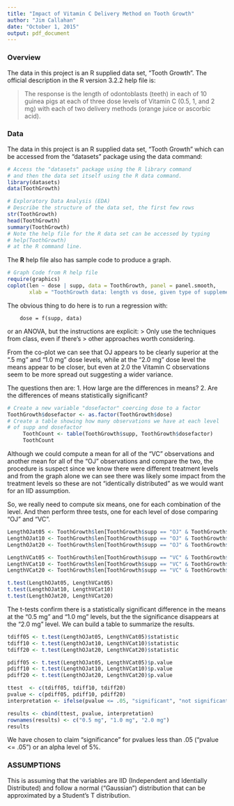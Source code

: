 ```yaml
---
title: "Impact of Vitamin C Delivery Method on Tooth Growth"
author: "Jim Callahan"
date: "October 1, 2015"
output: pdf_document
---
```


### Overview
The data in this project is an R supplied data set, "Tooth Growth".
The official description in the R version 3.2.2 help file is:

> The response is the length of odontoblasts (teeth) in each of 10 guinea pigs 
> at each of three dose levels of Vitamin C (0.5, 1, and 2 mg) with each of 
> two delivery methods (orange juice or ascorbic acid).

### Data
The data in this project is an R supplied data set, "Tooth Growth" which can be 
accessed from the "datasets" package using the data command:

```r
# Access the "datasets" package using the R library command
# and then the data set itself using the R data command.
library(datasets)
data(ToothGrowth)

# Exploratory Data Analysis (EDA)
# Describe the structure of the data set, the first few rows
str(ToothGrowth)
head(ToothGrowth)
summary(ToothGrowth)
# Note the help file for the R data set can be accessed by typing
# help(ToothGrowth) 
# at the R command line.
```

The **R** help file also has sample code to produce a graph.
```r
# Graph Code from R help file
require(graphics)
coplot(len ~ dose | supp, data = ToothGrowth, panel = panel.smooth,
       xlab = "ToothGrowth data: length vs dose, given type of supplement")
```

The obvious thing to do here is to run a regression with:  

        dose = f(supp, data)  

or an ANOVA, but the instructions are explicit:
> Only use the techniques from class, even if there's 
> other approaches worth considering.

From the co-plot we can see that OJ appears to be clearly superior at the ".5 mg" and
"1.0 mg" dose levels, while at the "2.0 mg" dose level the means appear to be closer,
but even at 2.0 the Vitamin C observations seem to be more spread out suggesting
a wider variance. 

The questions then are:
1. How large are the differences in means?
2. Are the differences of means statistically significant?

```r
# Create a new variable "dosefactor" coercing dose to a factor
ToothGrowth$dosefactor <- as.factor(ToothGrowth$dose)
# Create a table showing how many observations we have at each level
# of supp and dosefactor
     ToothCount <- table(ToothGrowth$supp, ToothGrowth$dosefactor)
     ToothCount

```
Although we could compute a mean for all of the "VC" observations
and another mean for all of the "OJ" observations and compare the two, the
procedure is suspect since we know there were different treatment levels
and from the graph alone we can see there was likely some impact from
the treatment levels so these are not "identically distributed" as we would
want for an IID assumption.

So, we really need to compute six means, one for each combination of the level.
And then perform three tests, one for each level of dose comparing "OJ" and "VC".

```r
LengthOJat05 <- ToothGrowth$len[ToothGrowth$supp == "OJ" & ToothGrowth$dosefactor == "0.5"]
LengthOJat10 <- ToothGrowth$len[ToothGrowth$supp == "OJ" & ToothGrowth$dosefactor == "1"]
LengthOJat20 <- ToothGrowth$len[ToothGrowth$supp == "OJ" & ToothGrowth$dosefactor == "2"]

LengthVCat05 <- ToothGrowth$len[ToothGrowth$supp == "VC" & ToothGrowth$dosefactor == "0.5"]
LengthVCat10 <- ToothGrowth$len[ToothGrowth$supp == "VC" & ToothGrowth$dosefactor == "1"]
LengthVCat20 <- ToothGrowth$len[ToothGrowth$supp == "VC" & ToothGrowth$dosefactor == "2"]

t.test(LengthOJat05, LengthVCat05)
t.test(LengthOJat10, LengthVCat10)
t.test(LengthOJat20, LengthVCat20)

```

The t-tests confirm there is a statistically significant difference in the means
at the "0.5 mg" and "1.0 mg" levels, but the the significance disappears at the
"2.0 mg" level. We can build a table to summarize the results.

```r
tdiff05 <- t.test(LengthOJat05, LengthVCat05)$statistic
tdiff10 <- t.test(LengthOJat10, LengthVCat10)$statistic
tdiff20 <- t.test(LengthOJat20, LengthVCat20)$statistic

pdiff05 <- t.test(LengthOJat05, LengthVCat05)$p.value
pdiff10 <- t.test(LengthOJat10, LengthVCat10)$p.value
pdiff20 <- t.test(LengthOJat20, LengthVCat20)$p.value

ttest  <- c(tdiff05, tdiff10, tdiff20)
pvalue <- c(pdiff05, pdiff10, pdiff20)
interpretation <- ifelse(pvalue <= .05, "significant", "not significant")

results <- cbind(ttest, pvalue, interpretation)
rownames(results) <- c("0.5 mg", "1.0 mg", "2.0 mg")
results
```

We have chosen to claim "significance" for pvalues less than .05 ("pvalue <= .05") 
or an alpha level of 5%.

### ASSUMPTIONS  
This is assuming that the variables are IID (Independent and Identially Distributed)
and follow a normal ("Gaussian") distribution that can be approximated by a Student's T
distribution.
  
 
